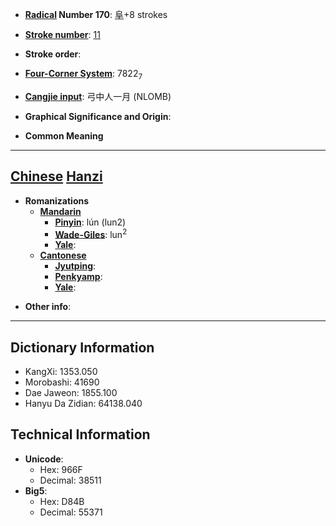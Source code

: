* '''[[Wiktionary:Chinese radical index| Radical]] Number 170''': [[Wiktionary:Chinese radical index 阜|阜]]+8 strokes

* '''[[Wiktionary:Chinese total strokes index|Stroke number]]''': [[Wiktionary:Chinese total strokes index 11|11]]

* '''Stroke order''': 

* '''[[Wiktionary:Chinese four corner index|Four-Corner System]]''': 7822<sub>7</sub>

* '''[[Wiktionary:Chinese Cangjie index|Cangjie input]]''': 弓中人一月 (NLOMB)

* '''Graphical Significance and Origin''': 

* '''Common Meaning'''

----

== [[Chinese]] [[Hanzi]] ==

* '''Romanizations'''
** '''[[Mandarin]]'''
*** '''[[Pinyin]]''': lún (lun2)
*** '''[[Wade-Giles]]''': lun<sup>2</sup>
*** '''[[Yale]]''': 
** '''[[Cantonese]]'''
*** '''[[Jyutping]]''':
*** '''[[Penkyamp]]''': 
*** '''[[Yale]]''': 

* '''Other info''': 

----

== Dictionary Information ==

* KangXi: 1353.050
* Morobashi: 41690
* Dae Jaweon: 1855.100
* Hanyu Da Zidian: 64138.040

== Technical Information ==

* '''Unicode''':
** Hex: 966F
** Decimal: 38511
* '''Big5''':
** Hex: D84B
** Decimal: 55371